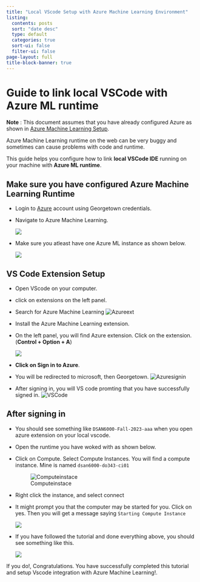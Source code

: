 ```yaml
---
title: "Local VScode Setup with Azure Machine Learning Environment"
listing:
  contents: posts
  sort: "date desc"
  type: default
  categories: true
  sort-ui: false
  filter-ui: false
page-layout: full
title-block-banner: true
---
```



# Guide to link local VSCode with Azure ML runtime

**Note** :  This document assumes that you have already configured Azure as shown in 
[Azure Machine Learning Setup](https://gu-dsan.github.io/6000-fall-2023/reference/azureml-setup.html).

Azure Machine Learning runtime on the web can be very buggy and sometimes can cause problems with code and runtime.

This guide helps you configure how to link **local VSCode IDE** running on your machine with **Azure ML runtime**.



## Make sure you have configured Azure Machine Learning Runtime

* Login to [Azure](portal.azure.com) account using Georgetown credentials.
* Navigate to Azure Machine Learning.

  ![ ](Screenshots/Azure%20Landing.png)

* Make sure you atleast have one Azure ML instance as shown below.


  ![ ](Screenshots/Azure%20ML.png)


## VS Code Extension Setup

* Open VScode on your computer.
* click on extensions on the left panel.
* Search for Azure Machine Learning
 ![Azureext](Screenshots/Azureext.png)

* Install the Azure Machine Learning extension.
* On the left panel, you will find Azure extension. Click on the extension.(**Control + Option + A**)
  
  ![ ](Screenshots/AzureSignin.png)

* **Click on Sign in to Azure**.

* You will be redirected to microsoft, then Georgetown.
  ![Azuresignin](Screenshots/AZSignin.png)


* After signing in, you will VS code promting that you have successfully signed in.
 ![VSCode](Screenshots/VSCsign.png)


## After signing in

* You should see something like `DSAN6000-Fall-2023-aaa` when you open azure extension on your local vscode.
* Open the runtime you have woked with as shown below.
* Click on Compute. Select Compute Instances. You will find a compute instance. Mine is named `dsan6000-do343-ci01`
    
    ![Computeinstace](Screenshots/computeInstance.png)

* Right click the instance, and select connect
* It might prompt you that the computer may be started for you. Click on yes. Then you will get a message saying `Starting Compute Instance`
  
  ![ ](Screenshots/StartingComputeInstance.png)

* If you have followed the tutorial and done everything above, you should see something like this.

  ![ ](Screenshots/Vscodesucc.png)

If you do!, Congratulations. You have successfully completed this tutorial and setup Vscode integration with Azure Machine Learning!.